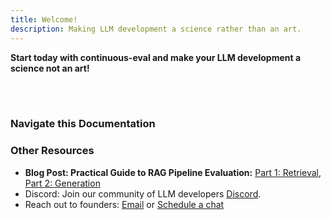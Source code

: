 ```yaml
---
title: Welcome!
description: Making LLM development a science rather than an art.
---
```


**Start today with continuous-eval and make your LLM development a science not an art!**



<br></br>

### Navigate this Documentation

<CardGrid>
  <LinkCard
    title="🚀 Getting Started"
    description="Install the package and learn how to get started quickly."
    href="/getting-started/introduction/"
  />
  <LinkCard
    title="📊 Metrics"
    description="Explore the available metrics and learn how to combine multiple metrics effectively."
    href="/metrics/overview/"
  />
  <LinkCard
    title="🔍 Datasets"
    description="Perform evaluations on your datasets, or generate synthetic datasets from your vectorDB."
    href="/evaluators/dataset/"
  />
  <LinkCard
    title="💡 Examples"
    description="Discover code snippets and examples to help you understand and implement different evaluation pipelines."
    href="/examples/single_metric/"
  />
</CardGrid>

### Other Resources

- **Blog Post: Practical Guide to RAG Pipeline Evaluation:** [Part 1: Retrieval](https://medium.com/relari/a-practical-guide-to-rag-pipeline-evaluation-part-1-27a472b09893), [Part 2: Generation](https://medium.com/relari/a-practical-guide-to-rag-evaluation-part-2-generation-c79b1bde0f5d)
- Discord: Join our community of LLM developers [Discord](https://discord.gg/GJnM8SRsHr).
- Reach out to founders: [Email](mailto:founders@relari.ai) or [Schedule a chat](https://cal.com/yizhang/continuous-eval)
